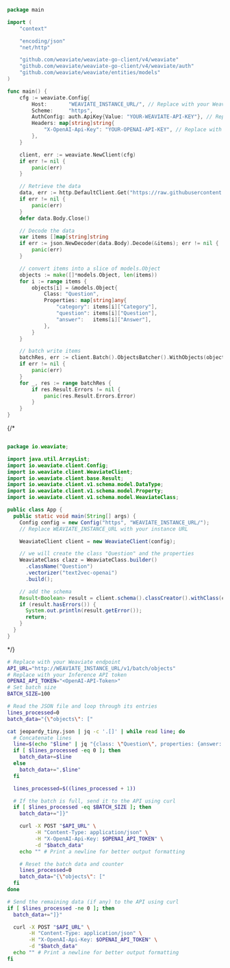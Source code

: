

<Tabs groupId="languages">
<TabItem value="py" label="Python (v4)">

<FilteredTextBlock
  text={EndToEndPyCode}
  startMarker="# ===== import data ====="
  endMarker="# Test import"
  language="py"
/>

</TabItem>
<TabItem value="py3" label="Python (v3)">

<FilteredTextBlock
  text={EndToEndPy3Code}
  startMarker="# ===== import data ====="
  endMarker="# Test import"
  language="py"
/>

</TabItem>
<TabItem value="js" label="JS/TS (Beta)">

<FilteredTextBlock
  text={EndToEndTSCode}
  startMarker="// Import data function"
  endMarker="// END Import data function"
  language="ts"
/>

</TabItem>

<TabItem value="js2" label="JS/TS">

<FilteredTextBlock
  text={EndToEndTSCodeLegacy}
  startMarker="// Import data function"
  endMarker="// END Import data function"
  language="ts"
/>

</TabItem>
<TabItem value="go" label="Go">

```go
package main

import (
	"context"

	"encoding/json"
	"net/http"

	"github.com/weaviate/weaviate-go-client/v4/weaviate"
	"github.com/weaviate/weaviate-go-client/v4/weaviate/auth"
	"github.com/weaviate/weaviate/entities/models"
)

func main() {
	cfg := weaviate.Config{
		Host:       "WEAVIATE_INSTANCE_URL/", // Replace with your Weaviate endpoint
		Scheme:     "https",
		AuthConfig: auth.ApiKey{Value: "YOUR-WEAVIATE-API-KEY"}, // Replace with your Weaviate instance API key
		Headers: map[string]string{
			"X-OpenAI-Api-Key": "YOUR-OPENAI-API-KEY", // Replace with your inference API key
		},
	}

	client, err := weaviate.NewClient(cfg)
	if err != nil {
		panic(err)
	}

	// Retrieve the data
	data, err := http.DefaultClient.Get("https://raw.githubusercontent.com/weaviate-tutorials/quickstart/main/data/jeopardy_tiny.json")
	if err != nil {
		panic(err)
	}
	defer data.Body.Close()

	// Decode the data
	var items []map[string]string
	if err := json.NewDecoder(data.Body).Decode(&items); err != nil {
		panic(err)
	}

	// convert items into a slice of models.Object
	objects := make([]*models.Object, len(items))
	for i := range items {
		objects[i] = &models.Object{
			Class: "Question",
			Properties: map[string]any{
				"category": items[i]["Category"],
				"question": items[i]["Question"],
				"answer":   items[i]["Answer"],
			},
		}
	}

	// batch write items
	batchRes, err := client.Batch().ObjectsBatcher().WithObjects(objects...).Do(context.Background())
	if err != nil {
		panic(err)
	}
	for _, res := range batchRes {
		if res.Result.Errors != nil {
			panic(res.Result.Errors.Error)
		}
	}
}
```

</TabItem>
{/* <TabItem value="java" label="Java">

```java

package io.weaviate;

import java.util.ArrayList;
import io.weaviate.client.Config;
import io.weaviate.client.WeaviateClient;
import io.weaviate.client.base.Result;
import io.weaviate.client.v1.schema.model.DataType;
import io.weaviate.client.v1.schema.model.Property;
import io.weaviate.client.v1.schema.model.WeaviateClass;

public class App {
  public static void main(String[] args) {
    Config config = new Config("https", "WEAVIATE_INSTANCE_URL/");
    // Replace WEAVIATE_INSTANCE_URL with your instance URL

    WeaviateClient client = new WeaviateClient(config);

    // we will create the class "Question" and the properties
    WeaviateClass clazz = WeaviateClass.builder()
      .className("Question")
      .vectorizer("text2vec-openai")
      .build();

    // add the schema
    Result<Boolean> result = client.schema().classCreator().withClass(clazz).run();
    if (result.hasErrors()) {
      System.out.println(result.getError());
      return;
    }
  }
}
```

</TabItem> */}
<TabItem value="curl" label="Curl">

```bash
# Replace with your Weaviate endpoint
API_URL="http://WEAVIATE_INSTANCE_URL/v1/batch/objects"
# Replace with your Inference API token
OPENAI_API_TOKEN="<OpenAI-API-Token>"
# Set batch size
BATCH_SIZE=100

# Read the JSON file and loop through its entries
lines_processed=0
batch_data="{\"objects\": ["

cat jeopardy_tiny.json | jq -c '.[]' | while read line; do
  # Concatenate lines
  line=$(echo "$line" | jq "{class: \"Question\", properties: {answer: .Answer, question: .Question, category: .Category}}")
  if [ $lines_processed -eq 0 ]; then
    batch_data+=$line
  else
    batch_data+=",$line"
  fi

  lines_processed=$((lines_processed + 1))

  # If the batch is full, send it to the API using curl
  if [ $lines_processed -eq $BATCH_SIZE ]; then
    batch_data+="]}"

    curl -X POST "$API_URL" \
         -H "Content-Type: application/json" \
         -H "X-OpenAI-Api-Key: $OPENAI_API_TOKEN" \
         -d "$batch_data"
    echo "" # Print a newline for better output formatting

    # Reset the batch data and counter
    lines_processed=0
    batch_data="{\"objects\": ["
  fi
done

# Send the remaining data (if any) to the API using curl
if [ $lines_processed -ne 0 ]; then
  batch_data+="]}"

  curl -X POST "$API_URL" \
       -H "Content-Type: application/json" \
       -H "X-OpenAI-Api-Key: $OPENAI_API_TOKEN" \
       -d "$batch_data"
  echo "" # Print a newline for better output formatting
fi
```

</TabItem>
</Tabs>
